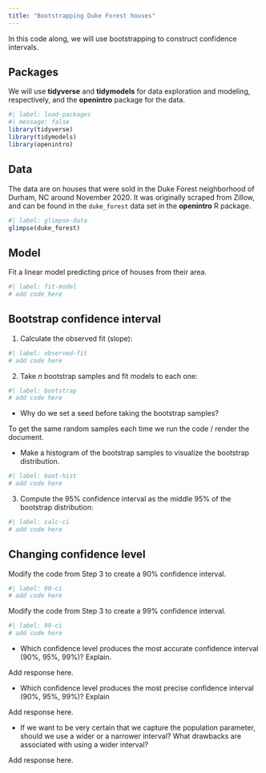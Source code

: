 ```yaml
---
title: "Bootstrapping Duke Forest houses"
---
```


In this code along, we will use bootstrapping to construct confidence intervals.

## Packages

We will use **tidyverse** and **tidymodels** for data exploration and modeling, respectively, and the **openintro** package for the data.

```r
#| label: load-packages
#| message: false
library(tidyverse)
library(tidymodels)
library(openintro)
```

## Data

The data are on houses that were sold in the Duke Forest neighborhood of Durham, NC around November 2020.
It was originally scraped from Zillow, and can be found in the `duke_forest` data set in the **openintro** R package.

```r
#| label: glimpse-data
glimpse(duke_forest)
```

## Model

Fit a linear model predicting price of houses from their area.

```r
#| label: fit-model
# add code here
```

## Bootstrap confidence interval

1. Calculate the observed fit (slope):

```r
#| label: observed-fit
# add code here
```

2. Take *n* bootstrap samples and fit models to each one:

```r
#| label: bootstrap
# add code here
```

-   Why do we set a seed before taking the bootstrap samples?

To get the same random samples each time we run the code / render the document.

-   Make a histogram of the bootstrap samples to visualize the bootstrap distribution.

```r
#| label: boot-hist
# add code here
```

3. Compute the 95% confidence interval as the middle 95% of the bootstrap distribution:

```r
#| label: calc-ci
# add code here
```

## Changing confidence level

Modify the code from Step 3 to create a 90% confidence interval.

```r
#| label: 90-ci
# add code here
```

Modify the code from Step 3 to create a 99% confidence interval.

```r
#| label: 99-ci
# add code here
```

-   Which confidence level produces the most accurate confidence interval (90%, 95%, 99%)?
    Explain.
  
Add response here.

-   Which confidence level produces the most precise confidence interval (90%, 95%, 99%)?
    Explain

Add response here.

-   If we want to be very certain that we capture the population parameter, should we use a wider or a narrower interval?
    What drawbacks are associated with using a wider interval?

Add response here.
